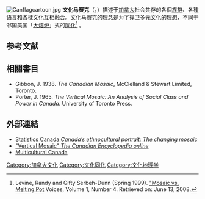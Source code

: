 [[Image:Canflagcartoon.jpg|thumb]]
'''文化马赛克'''（{{lang-en|cultural mosaic}}，{{lang-fr|la mosaïque culturelle}}）描述于[[加拿大|加拿大]]社会共存的各個[[族群|族群]]、各種[[语言|语言]]和各樣[[文化|文化]]互相融合。文化马赛克的理念是为了捍卫[[多元文化|多元文化]]的理想，不同于邻国美国「[[大熔炉|大熔炉]]」式的[[同化|同化]]<ref>Levine, Randy and Gifty Serbeh-Dunn (Spring 1999).  [http://www.darrenduncan.net/archived_web_work/voices/voices_v1_n4/mosaic.html "Mosaic vs. Melting Pot] {{Wayback|url=http://www.darrenduncan.net/archived_web_work/voices/voices_v1_n4/mosaic.html |date=20201112024849 }} Voices, Volume 1, Number 4. Retrieved on: June 13, 2008.</ref> 。

==参考文献==
{{reflist}}

==相關書目==
*Gibbon, J. 1938. ''The Canadian Mosaic'', McClelland & Stewart Limited, Toronto.
*Porter, J. 1965. ''The Vertical Mosaic: An Analysis of Social Class and Power in Canada''. University of Toronto Press. 

==外部連結==
*[http://www12.statcan.ca/english/census01/products/analytic/companion/etoimm/canada.cfm Statistics Canada ''Canada’s ethnocultural portrait: The changing mosaic''] {{Wayback|url=http://www12.statcan.ca/english/census01/products/analytic/companion/etoimm/canada.cfm |date=20070202013310 }}
*[http://www.thecanadianencyclopedia.com/index.cfm?PgNm=TCE&Params=A1ARTA0008342 "Vertical Mosaic" ''The Canadian Encyclopedia online''] {{Wayback|url=http://www.thecanadianencyclopedia.com/index.cfm?PgNm=TCE&Params=A1ARTA0008342 |date=20111128210458 }}
* [https://web.archive.org/web/20120504020748/http://multiculturalcanada.ca/ Multicultural Canada]

{{Culture}}

[[Category:加拿大文化|Category:加拿大文化]]
[[Category:文化同化|Category:文化同化]]
[[Category:文化地理学|Category:文化地理学]]